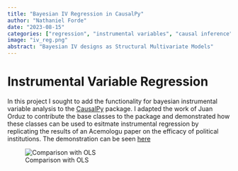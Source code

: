 ```yaml
---
title: "Bayesian IV Regression in CausalPy"
author: "Nathaniel Forde"
date: "2023-08-15"
categories: ["regression", "instrumental variables", "causal inference" ]
image: "iv_reg.png"
abstract: "Bayesian IV designs as Structural Multivariate Models"
---
```


# Instrumental Variable Regression

In this project I sought to add the functionality for bayesian instrumental variable analysis to the [CausalPy](https://causalpy.readthedocs.io/en/latest/) package. I adapted the work of Juan Orduz to contribute the base classes to the package and demonstrated how these classes can be used to esitmate instrumental regression by replicating the results of an Acemologu paper on the efficacy of political institutions. The demonstration can be seen [here](https://causalpy.readthedocs.io/en/latest/notebooks/iv_pymc.html)


![Comparison with OLS](iv_reg.png)